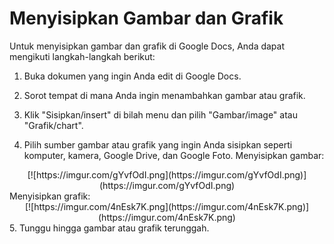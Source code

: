 # Menyisipkan Gambar dan Grafik
Untuk menyisipkan gambar dan grafik di Google Docs, Anda dapat mengikuti
langkah-langkah berikut:
1. Buka dokumen yang ingin Anda edit di Google Docs.
2. Sorot tempat di mana Anda ingin menambahkan gambar atau grafik.
3. Klik &quot;Sisipkan/insert&quot; di bilah menu dan pilih &quot;Gambar/image&quot; atau &quot;Grafik/chart&quot;.

4. Pilih sumber gambar atau grafik yang ingin Anda sisipkan seperti komputer,
kamera, Google Drive, dan Google Foto.
Menyisipkan gambar:
<div align = "center">
[![https://imgur.com/gYvfOdI.png](https://imgur.com/gYvfOdI.png)](https://imgur.com/gYvfOdI.png)
</div>
    Menyisipkan grafik:
<div align = "center">
[![https://imgur.com/4nEsk7K.png](https://imgur.com/4nEsk7K.png)](https://imgur.com/4nEsk7K.png)
</div>
    5. Tunggu hingga gambar atau grafik terunggah.